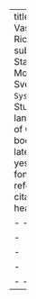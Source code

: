 ---
title: "Drivers and Threats to Vascular Plant Species Richness in Denmark"
subtitle: "Final Project - Statistical And Geospatial Modelling"
author: "Asger Svenning"
date: "`r Sys.Date()`\\smallbreak Student no.: 201907234"
lang: "en"
toc-title: "Table of Contents"
output:
  bookdown::pdf_document2:
    latex_engine: pdflatex
    toc: yes
    number_sections: true
fontsize: 10pt
bibliography: references.bib
link-citations: yes
csl: nature.csl
header-includes:
- \usepackage[utf8]{inputenc} 
- \usepackage[T1]{fontenc}
- \usepackage{float}
- \usepackage{wrapfig}
- \usepackage{lipsum}
- \usepackage{caption}
- \usepackage[export]{adjustbox}

- \captionsetup[figure]{labelfont={bf},labelformat={default},labelsep=colon,name={Figure},belowskip=-12pt}
- \captionsetup[table]{labelfont={bf},labelformat={default},labelsep=colon,name={Table},belowskip=-12pt}

- \usepackage{titling}

- \usepackage{fancyhdr}
- \pagestyle{fancy}
- \renewcommand{\headrulewidth}{0pt}
- \fancyhead[L]{Asger Svenning}
- \fancyhead[R]{\textbf{A}arhus \textbf{U}niversity}

- \usepackage{tcolorbox}
- \newtcolorbox{abstractbox}{
  colback=black!5,
  colframe=black!5,
  coltext=black,
  boxsep=5pt,
  arc=0pt}
  
- \thispagestyle{empty}
- \pretitle{\begin{center}\Huge}
- \posttitle{\includegraphics[width=15cm]{img/initRichMap.png}\\[\bigskipamount]\end{center}}
- \preauthor{\begin{center}\LARGE}
- \postauthor{\end{center}\vspace{-0.25in}}
- \predate{\begin{center}}
- \postdate{\end{center}\newpage}
urlcolor: blue
---